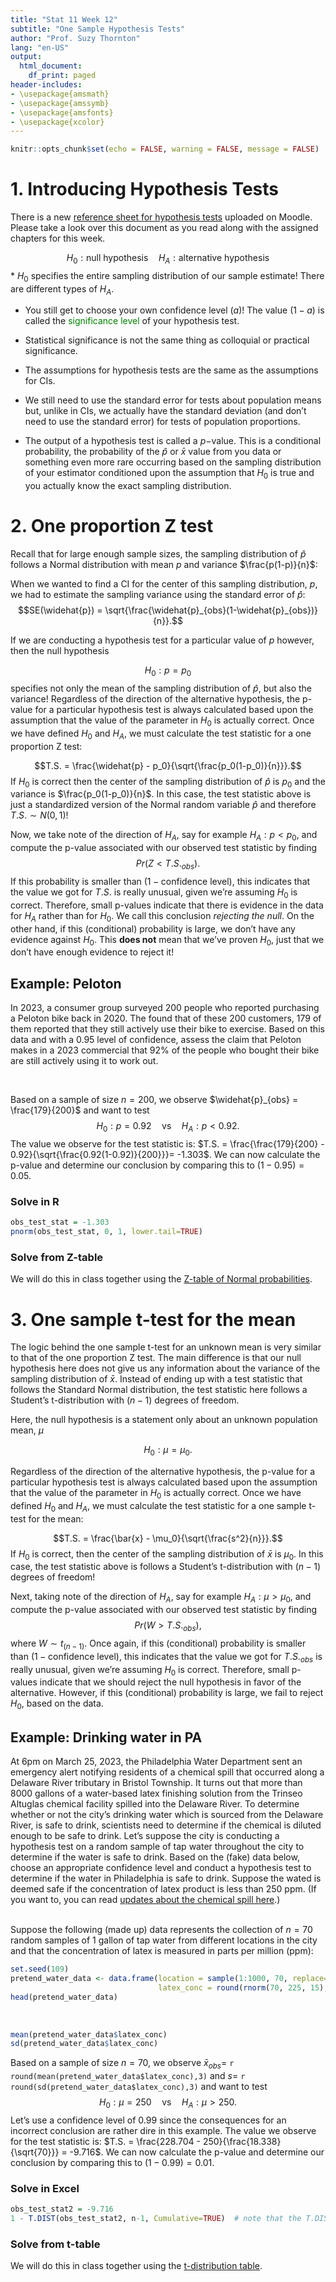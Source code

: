 ```yaml
---
title: "Stat 11 Week 12"
subtitle: "One Sample Hypothesis Tests" 
author: "Prof. Suzy Thornton"
lang: "en-US"
output:
  html_document:
    df_print: paged
header-includes:
- \usepackage{amsmath}
- \usepackage{amssymb}
- \usepackage{amsfonts}
- \usepackage{xcolor}
---
```


```r
knitr::opts_chunk$set(echo = FALSE, warning = FALSE, message = FALSE)
```


# 1. Introducing Hypothesis Tests

There is a new [reference sheet for hypothesis tests](https://dr-suz.github.io/Stat11/Cheat-sheet-5.html) uploaded on Moodle. Please take a look over this document as you read along with the assigned chapters for this week. 

$$H_0: \text{null hypothesis} \quad H_A: \text{alternative hypothesis}$$ 
* $H_0$ specifies the entire sampling distribution of our sample estimate! There are different types of $H_A$. 

* You still get to choose your own confidence level ($a$)! The value $(1-a)$ is called the <span style="color:green">significance level</span> of your hypothesis test. 

* Statistical significance is not the same thing as colloquial or practical significance. 

* The assumptions for hypothesis tests are the same as the assumptions for CIs. 

* We still need to use the standard error for tests about population means but, unlike in CIs, we actually have the standard deviation (and don't need to use the standard error) for tests of population proportions.

* The output of a hypothesis test is called a $p-$value. This is a conditional probability, the probability of the $\widehat{p}$ or $\bar{x}$ value from you data or something even more rare occurring based on the sampling distribution of your estimator conditioned upon the assumption that $H_0$ is true and you actually know the exact sampling distribution. 


# 2.  One proportion Z test

Recall that for large enough sample sizes, the sampling distribution of $\widehat{p}$ follows a Normal distribution with mean $p$ and variance $\frac{p(1-p)}{n}$:


When we wanted to find a CI for the center of this sampling distribution, $p$, we had to estimate the sampling variance using the standard error of $\widehat{p}$:
$$SE(\widehat{p}) = \sqrt{\frac{\widehat{p}_{obs}(1-\widehat{p}_{obs})}{n}}.$$

If we are conducting a hypothesis test for a particular value of $p$ however, then the null hypothesis

$$H_0: p = p_0$$ 
specifies not only the mean of the sampling distribution of $\widehat{p}$, but also the variance! Regardless of the direction of the alternative hypothesis, the p-value for a particular hypothesis test is always calculated based upon the assumption that the value of the parameter in $H_0$ is actually correct. Once we have defined $H_0$ and $H_A$, we must calculate the test statistic for a one proportion Z test:

$$T.S. = \frac{\widehat{p} - p_0}{\sqrt{\frac{p_0(1-p_0)}{n}}}.$$
If $H_0$ is correct then the center of the sampling distribution of $\widehat{p}$ is $p_0$ and the variance is $\frac{p_0(1-p_0)}{n}$. In this case, the test statistic above is just a standardized version of the Normal random variable $\widehat{p}$ and therefore $T.S. \sim N(0,1)$! 

Now, we take note of the direction of $H_A$, say for example $H_A: p < p_0$, and compute the p-value associated with our observed test statistic by finding 
$$Pr\left(Z < T.S._{obs} \right).$$
If this probability is smaller than $(1-\text{confidence level})$, this indicates that the value we got for $T.S.$ is really unusual, given we're assuming $H_0$ is correct. Therefore, small p-values indicate that there is evidence in the data for $H_A$ rather than for $H_0$. We call this conclusion *rejecting the null*. On the other hand, if this (conditional) probability is large, we don't have any evidence against $H_0$. This **does not** mean that we've proven $H_0$, just that we don't have enough evidence to reject it! 


## Example: Peloton 

In 2023, a consumer group surveyed $200$ people who reported purchasing a Peloton bike back in 2020. The found that of these $200$ customers, $179$ of them reported that they still actively use their bike to exercise. Based on this data and with a $0.95$ level of confidence, assess the claim that Peloton makes in a 2023 commercial that $92\%$ of the people who bought their bike are still actively using it to work out. 

<br> 

Based on a sample of size $n=200$, we observe $\widehat{p}_{obs} = \frac{179}{200}$ and want to test 
$$H_0: p = 0.92 \quad \text{vs} \quad H_A: p < 0.92.$$
The value we observe for the test statistic is: $T.S. = \frac{\frac{179}{200} - 0.92}{\sqrt{\frac{0.92(1-0.92)}{200}}}= -1.303$. We can now calculate the p-value and determine our conclusion by comparing this to $(1-0.95) = 0.05$. 


### Solve in R 

```r
obs_test_stat = -1.303
pnorm(obs_test_stat, 0, 1, lower.tail=TRUE)
```

### Solve from Z-table

We will do this in class together using the [Z-table of Normal probabilities](https://dr-suz.github.io/Stat11/Standard-Normal-Ztable.pdf).


# 3. One sample t-test for the mean 

The logic behind the one sample t-test for an unknown mean is very similar to that of the one proportion Z test. The main difference is that our null hypothesis here does not give us any information about the variance of the sampling distribution of $\bar{x}$. Instead of ending up with a test statistic that follows the Standard Normal distribution, the test statistic here follows a Student's t-distribution with $(n-1)$ degrees of freedom.  

Here, the null hypothesis is a statement only about an unknown population mean, $\mu$

$$H_0: \mu = \mu_0.$$ 

Regardless of the direction of the alternative hypothesis, the p-value for a particular hypothesis test is always calculated based upon the assumption that the value of the parameter in $H_0$ is actually correct. Once we have defined $H_0$ and $H_A$, we must calculate the test statistic for a one sample t-test for the mean:

$$T.S. = \frac{\bar{x} - \mu_0}{\sqrt{\frac{s^2}{n}}}.$$
If $H_0$ is correct, then the center of the sampling distribution of $\bar{x}$ is $\mu_0$. In this case, the test statistic above is follows a Student's t-distribution with $(n-1)$ degrees of freedom!  

Next, taking note of the direction of $H_A$, say for example $H_A: \mu > \mu_0$, and compute the p-value associated with our observed test statistic by finding 
$$Pr\left(W > T.S._{obs} \right),$$
where $W \sim t_{(n-1)}$. Once again, if this (conditional) probability is smaller than $(1-\text{confidence level})$, this indicates that the value we got for $T.S._{obs}$ is really unusual, given we're assuming $H_0$ is correct. Therefore, small p-values indicate that we should reject the null hypothesis in favor of the alternative. However, if this (conditional) probability is large, we fail to reject $H_0$, based on the data. 

## Example: Drinking water in PA 

At 6pm on March 25, 2023, the Philadelphia Water Department sent an emergency alert notifying residents of a chemical spill that occurred along a Delaware River tributary in Bristol Township. It turns out that more than $8000$ gallons of a water-based latex finishing solution from the Trinseo Altuglas chemical facility spilled into the Delaware River. To determine whether or not the city's drinking water which is sourced from the Delaware River, is safe to drink, scientists need to determine if the chemical is diluted enough to be safe to drink. Let's suppose the city is conducting a hypothesis test on a random sample of tap water throughout the city to determine if the water is safe to drink. Based on the (fake) data below, choose an appropriate confidence level and conduct a hypothesis test to determine if the water in Philadelphia is safe to drink. Suppose the wated is deemed safe if the concentration of latex product is less than $250$ ppm. (If you want to, you can read [updates about the chemical spill here](https://www.phila.gov/2023-03-26-citys-response-to-spill-of-a-latex-product-into-the-delaware-river/).)

<br>
Suppose the following (made up) data represents the collection of $n=70$ random samples of $1$ gallon of tap water from different locations in the city and that the concentration of latex is measured in parts per million (ppm):
```r
set.seed(109)
pretend_water_data <- data.frame(location = sample(1:1000, 70, replace=FALSE),
                                 latex_conc = round(rnorm(70, 225, 15),2))
head(pretend_water_data)
```
<br> 

```r
mean(pretend_water_data$latex_conc)
sd(pretend_water_data$latex_conc)
```

Based on a sample of size $n=70$, we observe $\bar{x}_{obs} =$ `r round(mean(pretend_water_data$latex_conc),3)` and $s =$ `r round(sd(pretend_water_data$latex_conc),3)` and want to test 
$$H_0: \mu = 250 \quad \text{vs} \quad H_A: \mu > 250.$$
Let's use a confidence level of $0.99$ since the consequences for an incorrect conclusion are rather dire in this example. The value we observe for the test statistic is: $T.S. = \frac{228.704 - 250}{\frac{18.338}{\sqrt{70}}} = -9.716$. We can now calculate the p-value and determine our conclusion by comparing this to $(1-0.99) = 0.01$. 

### Solve in Excel 

```r
obs_test_stat2 = -9.716 
1 - T.DIST(obs_test_stat2, n-1, Cumulative=TRUE)  # note that the T.DIST function always returns the lower tail probability 
```

### Solve from t-table 

We will do this in class together using the [t-distribution table](https://profsuzy.github.io/Stat11/t-distribution-table.pdf).
